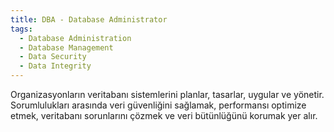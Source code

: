 ```yaml
---
title: DBA - Database Administrator
tags:
  - Database Administration
  - Database Management
  - Data Security
  - Data Integrity
---
```


Organizasyonların veritabanı sistemlerini planlar, tasarlar, uygular ve yönetir. Sorumlulukları arasında veri güvenliğini sağlamak, performansı optimize etmek, veritabanı sorunlarını çözmek ve veri bütünlüğünü korumak yer alır.
